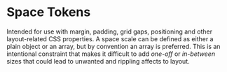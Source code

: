 
<Meta title="Design Tokens/Space Tokens" />

# Space Tokens

Intended for use with margin, padding, grid gaps, positioning and other layout-related CSS properties. A space scale can be defined as either a plain object or an array, but by convention an array is preferred. This is an intentional constraint that makes it difficult to add _one-off_ or _in-between_ sizes that could lead to unwanted and rippling affects to layout.

<DesignTokenDocBlock categoryName="Spacing" />